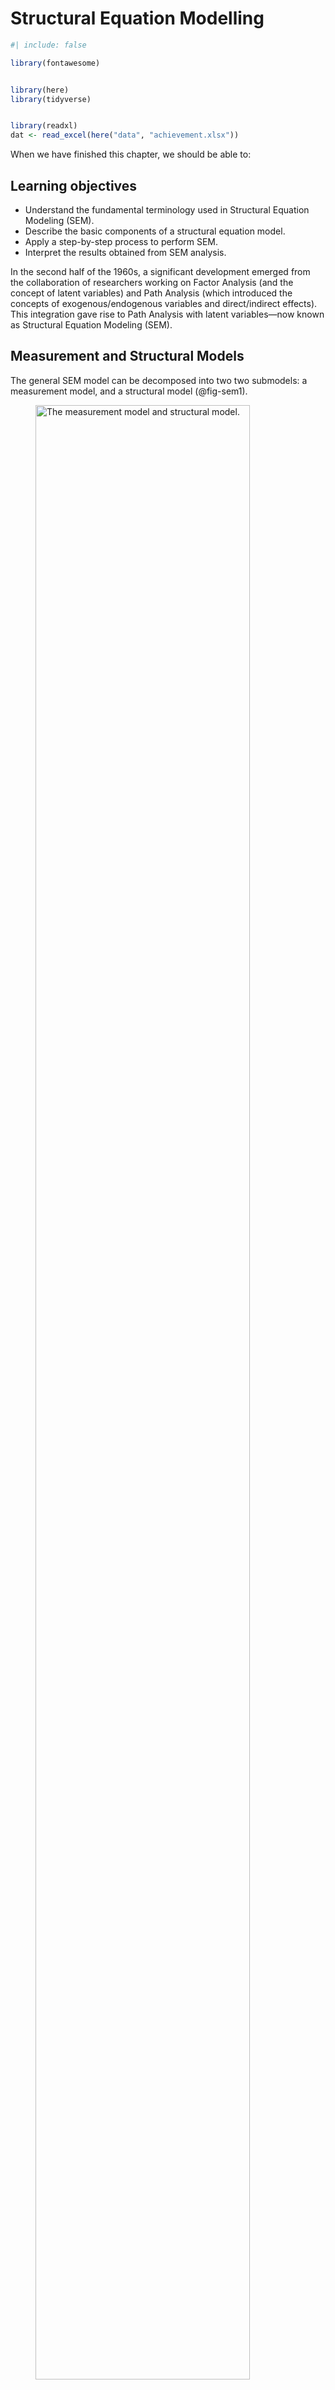 # Structural Equation Modelling {#sec-sem}

```r
#| include: false

library(fontawesome)


library(here)
library(tidyverse)


library(readxl)
dat <- read_excel(here("data", "achievement.xlsx"))
```

When we have finished this chapter, we should be able to:

::: {.callout-caution icon="false"}
## Learning objectives

-   Understand the fundamental terminology used in Structural Equation Modeling (SEM).
-   Describe the basic components of a structural equation model.
-   Apply a step-by-step process to perform SEM.
-   Interpret the results obtained from SEM analysis.
:::

In the second half of the 1960s, a significant development emerged from the collaboration of researchers working on Factor Analysis (and the concept of latent variables) and Path Analysis (which introduced the concepts of exogenous/endogenous variables and direct/indirect effects). This integration gave rise to Path Analysis with latent variables—now known as Structural Equation Modeling (SEM).

## Measurement and Structural Models

The general SEM model can be decomposed into two two submodels: a measurement model, and a structural model (@fig-sem1).

![The measurement model and structural model.](images/sem1.png){#fig-sem1 width="90%"}

**The measurement model**

The measurement model defines associations between the observed and unobserved variables. In other words, it provides the link between scores on a measuring instrument (observed indicator variables, $x_1,...,x_6$) and the underlying structures they are designed to measure (unobserved latent variables $\xi_1$, $\eta_1$). The measurement model, then, represents the **CFA model** described earlier in @sec-cfa in that it specifies the pattern by which each measure loads on a particular factor.

**The structural model**

The structural model defines associations among the unobserved variables (latent variables, $\xi_1$ and $\eta_1$). Accordingly, it specifies the manner by which particular latent variables directly or indirectly influence changes in the values of certain other latent variables in the model. In @fig-sem1 the latent variable $\xi_1$ is exogenous, while the latent variable $\eta_1$ is endogenous.

## Effects in SEM

In SEM two types of effects are estimates: **direct and indirect effects** (@fig-sem3).

![Hypothesized Structural Equation Model (SEM).](images/sem3.png){#fig-sem3 width="90%"}

Direct effects (p1), indicated by a straight arrow, represent the association between one latent variable to another and this is indicated using single-directional arrows (e.g., the green arrow that connects directly $\xi_2$ and $\eta_2$). The arrows are used in SEM to indicate directionality and do not imply causality.

Indirect effects ($p2*p3$), on the other hand, reflect the association between an independent latent variable (exogenous variable) (e.g. $\xi_2$) and a dependent latent variable (endogenous variable) (e.g. $\eta_2$) that is **mediated** by one or more latent variables (e.g. $\eta_1$). This path is illustrated by the red arrows in @fig-sem3.

## Parameters in the SEM

There are three types of parameters to be specified:

-   **Directional effects:** These are **regression coefficients** (e.g., $l_1-l_12$ in @fig-sem3) that represent the associations between observed indicators and latent variables (referred to as **factor loadings**), as well as the associations between latent variables and other latent variables (referred to as **path coefficients**; e.g., $p_1-p_4$ in @fig-sem3).

-   **Variances:** Variances in a structural equation model account for unexplained variability in both observed and latent variables. For observed indicators, they represent **measurement error**—the variance not accounted for by the latent factor the indicator is intended to measure (e.g., $e_1-e_{12}$ in @fig-sem3). For exogenous latent variables, they are represented with the green double-headed arrows in @fig-sem3 (these are often fixed to 1 for scaling but can sometimes be estimated). For endogenous latent variables, they reflect the variance in an endogenous (dependent) latent variable that is not explained by the exogenous (independent) latent variables predicting it in the model (e.g., $resid_1, resid_2$ in @fig-sem3).

-   **Covariances:** These parameters represent non-directional associations among independent (exogenous) latent variables and these exist when a researcher hypothesizes that the factors are correlated ($\phi_1$ shown as the curved double-headed orange arrow connected ($\xi_1$ and $\xi_2$ in @fig-sem3).

## Steps in Structural Equation Modeling (SEM)

The main steps of SEM are following (@fig-sem3) [@stoffels2023]:

1.  **Model specification:** Define the hypothesized associations between variables based on theory. Establish a satisfactory measurement model for key concepts using latent variables. Fit regression paths between concepts (structural model).

2.  **Model identification:** Model identification refers to determining whether there is sufficient information in the observed data to estimate the model's parameters uniquely. A model is **overidentified** when there are more known data points (usually variances and covariances) than free parameters—this is ideal because it allows for both parameter estimation and model fit testing. A **just-identified model** has an equal number of knowns and free parameters; while it can be estimated, its fit to the data cannot be tested. An **underidentified model** has fewer knowns than parameters, meaning it lacks enough information to estimate all parameters, making it impossible to fit the model reliably.

3.  **Model estimation:** It refers to the process of using statistical techniques to calculate the values of model parameters, such as factor loadings, path coefficients, and error or residual variances. Common estimation methods include Maximum Likelihood (ML), Generalized Least Squares (GLS), and Bayesian estimation, with ML being the most widely used.

4.  **Assess goodness of fit:** Assessing goodness of fit in SEM involves evaluating how well the proposed model reproduces the observed data. Key measures include the Chi-square test, and approximate fit indices like the Root Mean Square Error of Approximation (RMSEA), Comparative Fit Index (CFI), and Tucker-Lewis Index (TLI).

5.  **Model respecification:** Model respecification in SEM refers to the process of modifying a model to improve its fit to the data after initial estimation. If the original model does not fit well, researchers may adjust it by adding or removing paths, correlating error terms, or reassigning indicators—guided by both theory and statistical diagnostics like modification indices.

![Steps and key decisions involved in performing Structural Equation Modeling (SEM) (Source: Stoffels et al. 2023).](images/sem2.png){#fig-sem2 width="95%"}

## EXAMPLE Data and the model

The theoretical framework for our example is grounded in understanding how various student background factors influence academic achievement. The observed variables are: motivation (motiv), harmony (harm), stability (stabi), negative parental psychology (ppsych), socioeconomic status (ses), verbal IQ (verbal), reading (read), arithmetic (arith), and spelling (spell).

```r
#| echo: false
#| label: fig-achievement0
#| fig-cap: Table with raw data.

DT::datatable(dat, extensions = c('Scroller', 'Buttons'), rownames = FALSE,
              options = list(deferRender = F, dom = 'Bt', scrollY = 452, scroller = TRUE, scrollX = T, pageLength = 10, buttons = 
      list(list(
        extend = 'csv',
        filename = 'achievement'
      ))))

```

In this example, nine observed variables are clustered into hypothetical latent constructs based on prior knowledge or theory. The three hypothesized latent constructs are adjustment, risk, and achievement. **Adjustment** is defined by the observed variables motivation, harmony, and stability. Similarly, **risk** is defined by negative parental psychology, socioeconomic status, and verbal IQ. It also correlates with the Adjustment latent variable. Finally, **achievement** is composed of reading, arithmetic, and spelling (@fig-sem4).

![Structural Equation Model (SEM) for how various student background factors influence academic achievement.](images/sem4.png){#fig-sem4 width="90%"}

Parameters of the model in @fig-sem4:

-   **Fixed:** 9 error term regression paths (fixed to 1), 3 factor loadings (fixed to 1), 1 residual regression path (fixed to 1).

-   **Free:** 9 error variances ($e_1,..,e_9$), 6 factor loadings ($l_2, l_3, l_4, l_5, l_6, l_8, l_9$), 2 path coefficients ($p1$ and $p_2$), 1 residual variance, 2 variances of the exogenous variables (green double-headed arrows), 1 covariance (orange double-headed arrow).

Therefore, we have 13 fixed parameters and 21 free parameters.

## SEM in Jamovi

On the Jamovi top menu navigate to

```mermaid
flowchart LR
  A(Analyses) -.-> B(SEM) -.-> C(Structural Equation Modelling)
```

as shown below (@fig-sem5).

![select SEM (interactive) from SEM icon in the menu.](images/sem5.png){#fig-sem5 width="90%"}

Once the Structural Equation Modeling window appears, type "Achievement" into the Latent Endogenous Variables box. Next, select the observed variables `read` (ref.), `arith`, and `spell` from the left-hand pane and move them under the "Achievement" label in the Latent Endogenous Variables box (@fig-sem6).

![Select read, arith, and spell for the endogenous variable named Achievement.](images/sem6.png){#fig-sem6 width="70%"}

Similarly, type "Adjustment" into the Latent Exogenous Variables box. Next, select the observed variables `motiv` (ref.), `harm`, and `stabi` from the left-hand pane and move them under the "Adjustment" label in the Latent Exogenous Variables box (@fig-sem6).

Next, add a new exogenous variable in the Latent Exogenous Variables box and label it “Risk”. Select the `verbal` (ref.), `ppsych`, and `ses` observed variables and from the left-hand pane and move them under the "Risk" label in the Latent Exogenous Variables box (@fig-sem6).

We also need to define the exogenous factors "Adjustment" and "Risk" as predictors of the endogenous variable "Achievement". To do this, select the desired variables and use the arrow button to transfer them into the Endogenous Variables field in the model as shown in @fig-sem7.

![Endogenous Model determination.](images/sem7.png){#fig-sem7 width="70%"}

We can also present the model with a path diagram by selecting "path diagram" and "show residuals" (@fig-sem9).

![Select Path Diagram and check show residuals.](images/sem8.png){#fig-sem8 width="70%"}

## Output of Jamovi SEM analysis

**Path coefficients**

The path coefficients of the structural model are shown in the following table:

![Direct path coefficients.](images/sem9.png){#fig-sem9 width="75%"}

**Factor Loadings**

The factor Loadings of the measurement model are shown in the following table:

![Factor Loadings of the measurement model.](images/sem10.png){#fig-sem10 width="75%"}

**Variances and Covariances**

Variances (i.e., measurement errors, variances of the exogenous latent variables, variances of endogenous variables, and covariances between latent variables) are presented in the table @fig-sem12

![Variances and Covariances of the model.](images/sem12.png){#fig-sem12 width="75%"}

Finally, we can presnt our results of the model with a path diagram as follows:

![Path diagram of the model.](images/sem13.png){#fig-sem13 width="85%"}

